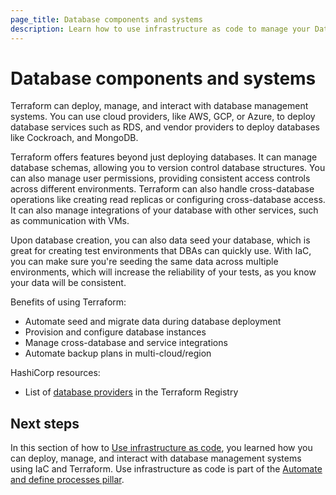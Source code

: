 ```yaml
---
page_title: Database components and systems
description: Learn how to use infrastructure as code to manage your Database components and systems.
---
```


# Database components and systems

Terraform can deploy, manage, and interact with database management systems. You can use cloud providers, like AWS, GCP, or Azure, to deploy database services such as RDS, and vendor providers to deploy databases like Cockroach, and MongoDB.

Terraform offers features beyond just deploying databases. It can manage database schemas, allowing you to version control database structures. You can also manage user permissions, providing consistent access controls across different environments. Terraform can also handle cross-database operations like creating read replicas or configuring cross-database access. It can also manage integrations of your database with other services, such as communication with VMs. 

Upon database creation, you can also data seed your database, which is great for creating test environments that DBAs can quickly use. With IaC, you can make sure you're seeding the same data across multiple environments, which will increase the reliability of your tests, as you know your data will be consistent.

Benefits of using Terraform:
- Automate seed and migrate data during database deployment
- Provision and configure database instances
- Manage cross-database and service integrations 
- Automate backup plans in multi-cloud/region

HashiCorp resources:
- List of [database providers](https://registry.terraform.io/browse/providers?category=database) in the Terraform Registry

## Next steps

In this section of how to [Use infrastructure as code](/well-architected-framework/automate-and-define-processes/use-infrastructure-as-code/overview), you learned how you can deploy, manage, and interact with database management systems using IaC and Terraform. Use infrastructure as code is part of the [Automate and define processes pillar](/well-architected-framework/automate-and-define-processes/introduction).